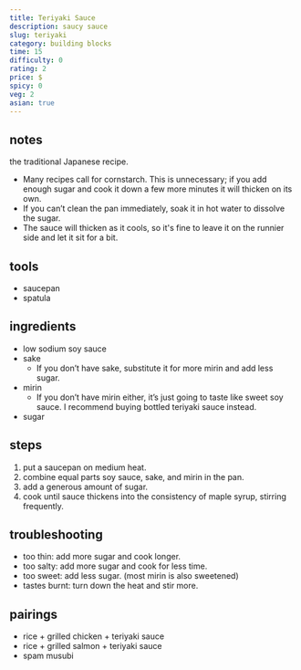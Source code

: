 ```yaml
---
title: Teriyaki Sauce
description: saucy sauce
slug: teriyaki
category: building blocks
time: 15
difficulty: 0
rating: 2
price: $
spicy: 0
veg: 2
asian: true
---
```


## notes

the traditional Japanese recipe.

- Many recipes call for cornstarch. This is unnecessary; if you add enough sugar and cook it down a few more minutes it will thicken on its own.
- If you can’t clean the pan immediately, soak it in hot water to dissolve the sugar.
- The sauce will thicken as it cools, so it's fine to leave it on the runnier side and let it sit for a bit.

## tools

- saucepan
- spatula

## ingredients

- low sodium soy sauce
- sake
  - If you don’t have sake, substitute it for more mirin and add less sugar.
- mirin
  - If you don’t have mirin either, it’s just going to taste like sweet soy sauce. I recommend buying bottled teriyaki sauce instead.
- sugar

## steps

1. put a saucepan on medium heat.
2. combine equal parts soy sauce, sake, and mirin in the pan.
3. add a generous amount of sugar.
4. cook until sauce thickens into the consistency of maple syrup, stirring frequently.

## troubleshooting

- too thin: add more sugar and cook longer.
- too salty: add more sugar and cook for less time.
- too sweet: add less sugar. (most mirin is also sweetened)
- tastes burnt: turn down the heat and stir more.

## pairings

- rice + grilled chicken + teriyaki sauce
- rice + grilled salmon + teriyaki sauce
- spam musubi
